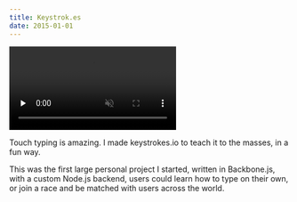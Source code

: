 ```yaml
---
title: Keystrok.es
date: 2015-01-01
---
```


<Browser url="https://keystrok.es/">
    <video preload="none" loop muted disablepictureinpicture class="m-0">
        <source type="video/webm" src="/videos/projects/keystrokes/overview.webm" />
        <source type="video/mp4" src="/videos/projects/keystrokes/overview.mp4" />
        <Image src={overview} alt="Keystrok.es - Overview" />
    </video>
</Browser>

Touch typing is amazing. I made keystrokes.io to teach it to the masses, in a
fun way.

This was the first large personal project I started, written in Backbone.js,
with a custom Node.js backend, users could learn how to type on their own, or
join a race and be matched with users across the world.
